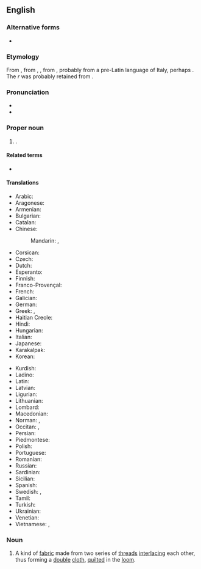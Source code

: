 ==English==
{{wikipedia}}

===Alternative forms===
* {{l|en|Marseille}}

===Etymology===
From {{bor|en|fr|Marseille}}, from {{der|en|la|Massilia}}, {{m|la|Marsilia}}, from {{der|en|grc|Μασσαλία}}, probably from a pre-Latin language of Italy, perhaps {{etyl|xlg|en}} {{m|lij|mas||spring}}. The ''r'' was probably retained from {{etyl|ar|en}} {{m|ar|مَرْسَى||harbor}}.

{{rfe|en|where did the English ''-s'' come from?}}

===Pronunciation===
* {{IPA|en|/mɑː(ɹ)ˈseɪ/|qual2=dated|/mɑː(ɹ)ˈseɪlz/}}
* {{rhymes|en|eɪ|eɪlz}}

===Proper noun===
{{en-proper noun}}

# {{place|en|capital city|dept/Bouches-du-Rhône|c/France|;|capital city|r:pref/Provence-Alpes-Côte d'Azur}}.

====Related terms====
* {{l|en|Massiliote}}

====Translations====
{{trans-top|city in France}}
* Arabic: {{t|ar|مَرْسِيلْيَا|f}}
* Aragonese: {{t|an|Marsiella}}
* Armenian: {{t|hy|Մարսել}}
* Bulgarian: {{t|bg|Марси́лия|f|sc=Cyrl}}
* Catalan: {{t+|ca|Marsella|f}}
* Chinese:
*: Mandarin: {{t+|cmn|馬賽|sc=Hani}}, {{t+|cmn|马赛|tr=Mǎsài|sc=Hani}}
* Corsican: {{t|co|Marseglia}}
* Czech: {{t+|cs|Marseille|f}}
* Dutch: {{t|nl|Marseille|n}}
* Esperanto: {{t|eo|Marsejlo}}
* Finnish: {{t|fi|Marseilles}}
* Franco-Provençal: {{t|frp|Marselye}}
* French: {{t+|fr|Marseille|m}}
* Galician: {{t+|gl|Marsella|f}}
* German: {{t+|de|Marseille|n}}
* Greek: {{t+|el|Μασσαλία|f}}, {{t|el|Μαρσέιγ}}
* Haitian Creole: {{t|ht|Masey}}
* Hindi: {{t|hi|मार्सैय|sc=Deva}}
* Hungarian: {{t+|hu|Marseille}}
* Italian: {{t+|it|Marsiglia|f}}
* Japanese: {{t|ja|マルセイユ|tr=Maruseiyu|sc=Jpan}}
* Karakalpak: {{t|kaa|Marsel}}
* Korean: {{t|ko|^마르세유|sc=Kore}}
{{trans-mid}}
* Kurdish: {{t+|ku|Masêy|sc=ku-Arab}}
* Ladino: {{t|lad|Marseya}}
* Latin: {{t+|la|Massilia|f}}
* Latvian: {{t|lv|Marseļa|f}}
* Ligurian: {{t|lij|Marseggia}}
* Lithuanian: {{t|lt|Marselis|m}}
* Lombard: {{t|lmo|Marseja}}
* Macedonian: {{t|mk|Марсе́ј|m}}
* Norman: {{t|nrf|Marsêle}}, {{t|nrf|Marsèle}}
* Occitan: {{t+|oc|Marselha|f}}, {{qualifier|Mistralian}} {{t|oc|Marsiho|f}}
* Persian: {{t|fa|مارسی|tr=mârsey|sc=fa-Arab}}
* Piedmontese: {{t|pms|Marsèja}}
* Polish: {{t+|pl|Marsylia|f}}
* Portuguese: {{t|pt|Marselha|f}}
* Romanian: {{t+|ro|Marsilia|f}}
* Russian: {{t+|ru|Марсе́ль|m|tr=Marsɛ́lʹ}}
* Sardinian: {{t|sc|Marsìllia|f}}
* Sicilian: {{t|scn|Marsigghia|f}}
* Spanish: {{t+|es|Marsella|f}}
* Swedish: {{t+|sv|Marseille|n}}, {{t+|sv|Marseilles|n}}
* Tamil: {{t|ta|மர்சேய்|sc=Taml}}
* Turkish: {{t|tr|Marsilya}}
* Ukrainian: {{t|uk|Марсе́ль|m|sc=Cyrl}}
* Venetian: {{t|vec|Marsegia}}
* Vietnamese: {{t|vi|Mạc-xây}}, {{t|vi|Mác-xây}}
{{trans-bottom}}

===Noun===
{{en-noun|-}}

# A kind of [[fabric]] made from two series of [[thread]]s [[interlace|interlacing]] each other, thus forming a [[double]] [[cloth]], [[quilt]]ed in the [[loom]].

{{topics|en|Fabrics}}